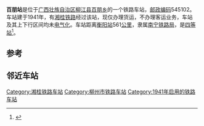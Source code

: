 {{noteTA
|1=zh-cn:始发车次; zh-hk:列車班次;
|2=zh-cn:车次; zh-hk:班次;
}}
{{Infobox China railway station 
|车站名称 = 百朋站
|车站拼音 = Baipeng
|英文名称 = Baipeng Railway Station
|车站地址 = [[广西壮族自治区|广西壮族自治区]][[柳州市|柳州市]][[柳江区|柳江区]]
|归属 = [[南宁铁路局|南宁铁路局]]
|车站等级 = [[四等站_(中铁)|四等站]]
|线路 = [[湘桂铁路|湘桂铁路]]
}}
'''百朋站'''是位于[[广西壮族自治区|广西壮族自治区]][[柳江县|柳江县]][[百朋乡|百朋乡]]的一个铁路车站，[[邮政编码|邮政编码]]545102。车站建于1941年，有[[湘桂铁路|湘桂铁路]]经过该站，现仅办理货运，不办理客运业务，车站及其上下行区间均未[[电气化|电气化]]。车站距离[[衡阳站|衡阳站]]561[[公里|公里]]，隶属[[南宁铁路局|南宁铁路局]]，是[[四等站_(中铁)|四等站]]<ref>{{Cite book|title=中国铁路站名词典|last=孙本祥主编|first=|publisher=北京：[[中国铁道出版社|中国铁道出版社]]|year=2003.04|isbn=7-113-03941-3|location=|pages=480}}</ref>。

==参考==
{{reflist}}

== 邻近车站 ==
{{start rail box|[[File:China_Railways.svg|16px]] [[中国铁路|中国铁路]]}}
{{s-inop|[[进德站|进德站]]|{{站|衡阳}}方向}}
{{s-line|[[湘桂铁路|湘桂铁路]]<br />← 11km 百朋站 10km →}}
{{s-inop|[[白山站_(广西)|白山站]]|{{站|隘口}}方向}}
{{end box}}
{{湘桂铁路}}

[[Category:湘桂铁路车站|Category:湘桂铁路车站]]
[[Category:柳州市铁路车站|Category:柳州市铁路车站]]
[[Category:1941年启用的铁路车站|Category:1941年启用的铁路车站]]


{{铁路车站小作品}}
{{广西小作品}}